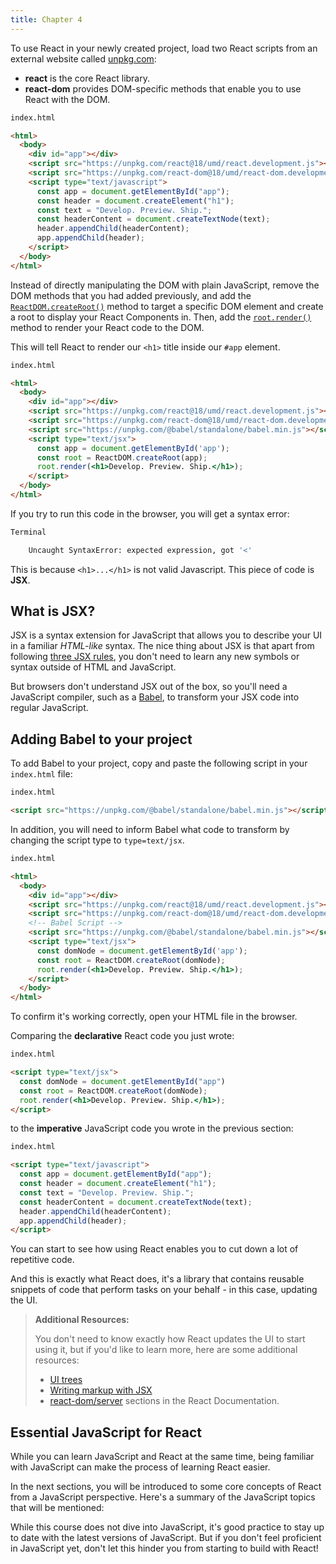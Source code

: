 ```yaml
---
title: Chapter 4
---
```


To use React in your newly created project, load two React scripts from an
external website called [unpkg.com](https://unpkg.com/):

- **react** is the core React library.
- **react-dom** provides DOM-specific methods that enable you to use React with the DOM.

```html
index.html

<html>
  <body>
    <div id="app"></div>
    <script src="https://unpkg.com/react@18/umd/react.development.js"></script>
    <script src="https://unpkg.com/react-dom@18/umd/react-dom.development.js"></script>
    <script type="text/javascript">
      const app = document.getElementById("app");
      const header = document.createElement("h1");
      const text = "Develop. Preview. Ship.";
      const headerContent = document.createTextNode(text);
      header.appendChild(headerContent);
      app.appendChild(header);
    </script>
  </body>
</html>
```

Instead of directly manipulating the DOM with plain JavaScript, remove the DOM
methods that you had added previously, and add the
[`ReactDOM.createRoot()`](https://react.dev/reference/react-dom/client/createRoot) method to target a specific DOM element and create a root to display your React Components in. Then, add the [`root.render()`](https://react.dev/reference/react-dom/client/hydrateRoot#root-render) method to render your React code to the DOM.

This will tell React to render our `<h1>` title inside our `#app` element.

```html
index.html

<html>
  <body>
    <div id="app"></div>
    <script src="https://unpkg.com/react@18/umd/react.development.js"></script>
    <script src="https://unpkg.com/react-dom@18/umd/react-dom.development.js"></script>
    <script src="https://unpkg.com/@babel/standalone/babel.min.js"></script>
    <script type="text/jsx">
      const app = document.getElementById('app');
      const root = ReactDOM.createRoot(app);
      root.render(<h1>Develop. Preview. Ship.</h1>);
    </script>
  </body>
</html>
```

If you try to run this code in the browser, you will get a syntax error:

```bash
Terminal

    Uncaught SyntaxError: expected expression, got '<'
```

This is because `<h1>...</h1>` is not valid Javascript. This piece of code is
**JSX**.

## What is JSX?

JSX is a syntax extension for JavaScript that allows you to describe your UI
in a familiar _HTML-like_ syntax. The nice thing about JSX is that apart from
following [three JSX rules](https://react.dev/learn/writing-markup-with-jsx#the-rules-of-jsx), you don't need to learn any new symbols or syntax outside of HTML and JavaScript.

But browsers don't understand JSX out of the box, so you'll need a JavaScript
compiler, such as a [Babel](https://babeljs.io/), to transform your JSX code
into regular JavaScript.

## Adding Babel to your project

To add Babel to your project, copy and paste the following script in your
`index.html` file:

```html
index.html

<script src="https://unpkg.com/@babel/standalone/babel.min.js"></script>
```

In addition, you will need to inform Babel what code to transform by changing
the script type to `type=text/jsx`.

```html
index.html

<html>
  <body>
    <div id="app"></div>
    <script src="https://unpkg.com/react@18/umd/react.development.js"></script>
    <script src="https://unpkg.com/react-dom@18/umd/react-dom.development.js"></script>
    <!-- Babel Script -->
    <script src="https://unpkg.com/@babel/standalone/babel.min.js"></script>
    <script type="text/jsx">
      const domNode = document.getElementById('app');
      const root = ReactDOM.createRoot(domNode);
      root.render(<h1>Develop. Preview. Ship.</h1>);
    </script>
  </body>
</html>
```

To confirm it's working correctly, open your HTML file in the browser.

Comparing the **declarative** React code you just wrote:

```html
index.html

<script type="text/jsx">
  const domNode = document.getElementById("app")
  const root = ReactDOM.createRoot(domNode);
  root.render(<h1>Develop. Preview. Ship.</h1>);
</script>
```

to the **imperative** JavaScript code you wrote in the previous section:

```html
index.html

<script type="text/javascript">
  const app = document.getElementById("app");
  const header = document.createElement("h1");
  const text = "Develop. Preview. Ship.";
  const headerContent = document.createTextNode(text);
  header.appendChild(headerContent);
  app.appendChild(header);
</script>
```

You can start to see how using React enables you to cut down a lot of
repetitive code.

And this is exactly what React does, it's a library that contains reusable
snippets of code that perform tasks on your behalf - in this case, updating
the UI.

> **Additional Resources:**
>
> You don't need to know exactly how React updates the UI to start using it,
> but if you'd like to learn more, here are some additional resources:
>
> - [UI trees](https://react.dev/learn/preserving-and-resetting-state#the-ui-tree)
> - [Writing markup with JSX](https://react.dev/learn/writing-markup-with-jsx)
> - [react-dom/server](https://react.dev/reference/react-dom/server)
>   sections in the React Documentation.

## Essential JavaScript for React

While you can learn JavaScript and React at the same time, being familiar with
JavaScript can make the process of learning React easier.

In the next sections, you will be introduced to some core concepts of React
from a JavaScript perspective. Here's a summary of the JavaScript topics that
will be mentioned:

While this course does not dive into JavaScript, it's good practice to stay up
to date with the latest versions of JavaScript. But if you don't feel
proficient in JavaScript yet, don't let this hinder you from starting to build
with React!
